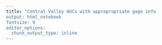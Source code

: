 ```yaml
---
title: "Central Valley HUCs with appropropriate gage info
output: html_notebook
fontsize: 9
editor_options: 
  chunk_output_type: inline
---
```

